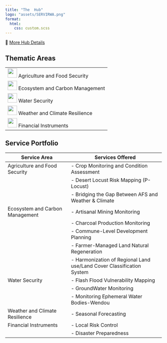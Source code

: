```yaml
---
title: "The  Hub"
logo: "assets/SERVIRWA.png"
format: 
  html:
    css: custom.scss
---
```


🔗 [More Hub Details](https://servir.icrisat.org/)



## Thematic Areas

|                 |
|-----------------------------------|
| <img src="assets/afs.jpg" width="30">   Agriculture and Food Security     | 
|<img src="assets/ecm.jpg" width="30">   Ecosystem and Carbon Management   | 
|<img src="assets/ws.jpg" width="30">   Water Security                    | 
| <img src="assets/wcr.jpg" width="30">  Weather and Climate Resilience    | 
| <img src="assets/fis.jpg" width="30">  Financial Instruments             | 

## Service Portfolio

| Service Area                       | Services Offered                                    |
|------------------------------------|-----------------------------------------------------|
| Agriculture and Food Security      | - Crop Monitoring and Condition Assessment          |
|                                    | - Desert Locust Risk Mapping (P-Locust)             |
|                                    | - Bridging the Gap Between AFS and Weather & Climate|
| Ecosystem and Carbon Management    | - Artisanal Mining Monitoring                       |
|                                    | - Charcoal Production Monitoring                    |
|                                    | - Commune-Level Development Planning                |
|                                    | - Farmer-Managed Land Natural Regeneration          |
|                                    | - Harmonization of Regional Land use/Land Cover Classification System|
| Water Security                     | - Flash Flood Vulnerability Mapping                 |
|                                    | - GroundWater Monitoring                           |
|                                    | - Monitoring Ephemeral Water Bodies-Wendou               |
| Weather and Climate Resilience     | - Seasonal Forecasting                              |
| Financial Instruments              | - Local Risk Control                                |
|                                    | - Disaster Preparedness                             |

